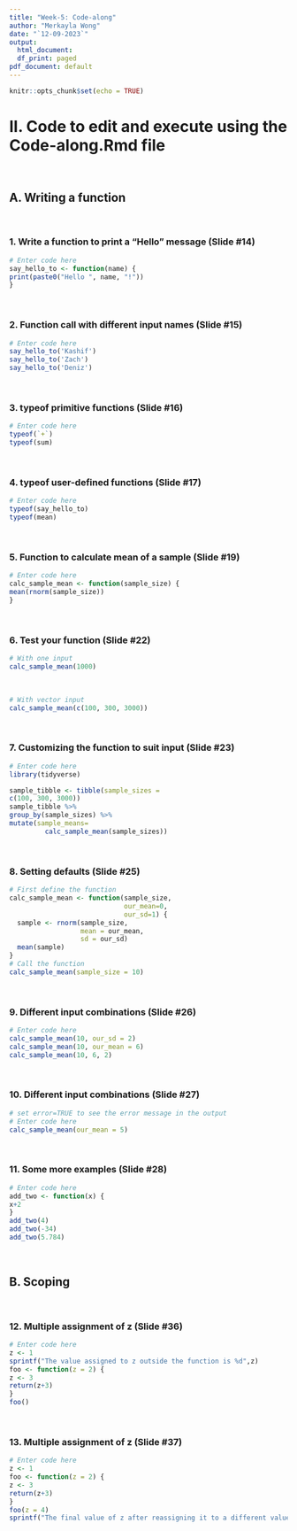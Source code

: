 ```yaml
---
title: "Week-5: Code-along"
author: "Merkayla Wong"
date: "`12-09-2023`"
output:
  html_document:
  df_print: paged
pdf_document: default
---
```


```r
knitr::opts_chunk$set(echo = TRUE)
```

# II. Code to edit and execute using the Code-along.Rmd file 
<br>

## A. Writing a function
<br>

### 1. Write a function to print a "Hello" message (Slide #14)

```r
# Enter code here
say_hello_to <- function(name) {
print(paste0("Hello ", name, "!"))
}
```
<br>

### 2. Function call with different input names (Slide #15)

```r
# Enter code here
say_hello_to('Kashif')
say_hello_to('Zach')
say_hello_to('Deniz')
```
<br>

### 3. typeof primitive functions (Slide #16)

```r
# Enter code here
typeof(`+`)
typeof(sum)
```
<br>

### 4. typeof user-defined functions (Slide #17)

```r
# Enter code here
typeof(say_hello_to)
typeof(mean)
```
<br>

### 5. Function to calculate mean of a sample (Slide #19)

```r
# Enter code here
calc_sample_mean <- function(sample_size) {
mean(rnorm(sample_size))
}
```
<br>

### 6. Test your function (Slide #22)

```r
# With one input
calc_sample_mean(1000)
```
<br>
```r
# With vector input
calc_sample_mean(c(100, 300, 3000))
```
<br>

### 7. Customizing the function to suit input (Slide #23)

```r
# Enter code here
library(tidyverse)

sample_tibble <- tibble(sample_sizes =
c(100, 300, 3000))
sample_tibble %>%
group_by(sample_sizes) %>%
mutate(sample_means=
         calc_sample_mean(sample_sizes))
```
<br>

### 8. Setting defaults (Slide #25)

```r
# First define the function
calc_sample_mean <- function(sample_size,
                             our_mean=0,
                             our_sd=1) {
  sample <- rnorm(sample_size,
                  mean = our_mean,
                  sd = our_sd)
  mean(sample)
}
# Call the function 
calc_sample_mean(sample_size = 10)
```
<br>

### 9. Different input combinations (Slide #26)

```r
# Enter code here 
calc_sample_mean(10, our_sd = 2)
calc_sample_mean(10, our_mean = 6)
calc_sample_mean(10, 6, 2)
```
<br>

### 10. Different input combinations (Slide #27)

```r
# set error=TRUE to see the error message in the output
# Enter code here 
calc_sample_mean(our_mean = 5)
```
<br>

### 11. Some more examples (Slide #28)

```r
# Enter code here 
add_two <- function(x) {
x+2
}
add_two(4)
add_two(-34)
add_two(5.784)
```
<br>

## B. Scoping
<br>

### 12. Multiple assignment of z (Slide #36)

```r
# Enter code here
z <- 1
sprintf("The value assigned to z outside the function is %d",z)
foo <- function(z = 2) {
z <- 3
return(z+3)
}
foo()
```
<br>

### 13. Multiple assignment of z (Slide #37)

```r
# Enter code here
z <- 1
foo <- function(z = 2) {
z <- 3
return(z+3)
}
foo(z = 4)
sprintf("The final value of z after reassigning it to a different value inside the function is %d",z)
```
<br>